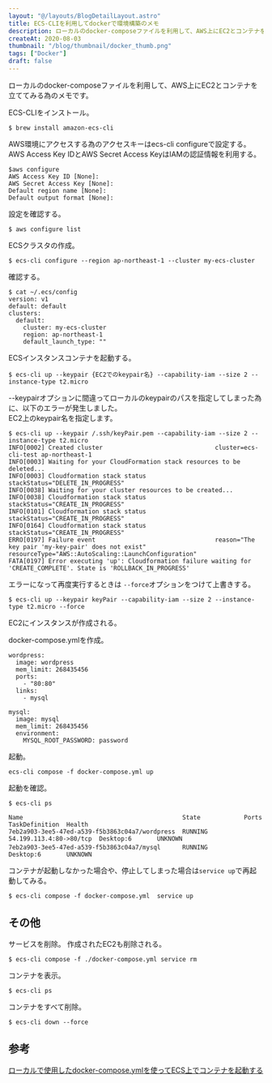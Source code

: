 ```yaml
---
layout: "@/layouts/BlogDetailLayout.astro"
title: ECS-CLIを利用してdockerで環境構築のメモ
description: ローカルのdocker-composeファイルを利用して、AWS上にEC2とコンテナを立ててみる為のメモです。
createAt: 2020-08-03
thumbnail: "/blog/thumbnail/docker_thumb.png"
tags: ["Docker"]
draft: false
---
```



ローカルのdocker-composeファイルを利用して、AWS上にEC2とコンテナを立ててみる為のメモです。

ECS-CLIをインストール。

```
$ brew install amazon-ecs-cli
```

AWS環境にアクセスする為のアクセスキーはecs-cli configureで設定する。  
AWS Access Key IDとAWS Secret Access KeyはIAMの認証情報を利用する。

```
$aws configure
AWS Access Key ID [None]:
AWS Secret Access Key [None]:
Default region name [None]:
Default output format [None]:
```

設定を確認する。

```
$ aws configure list
```

ECSクラスタの作成。

```
$ ecs-cli configure --region ap-northeast-1 --cluster my-ecs-cluster
```

確認する。

```
$ cat ~/.ecs/config
version: v1
default: default
clusters:
  default:
    cluster: my-ecs-cluster
    region: ap-northeast-1
    default_launch_type: ""
```

ECSインスタンスコンテナを起動する。

```
$ ecs-cli up --keypair {EC2でのkeypair名} --capability-iam --size 2 --instance-type t2.micro
```

--keypairオプションに間違ってローカルのkeypairのパスを指定してしまった為に、以下のエラーが発生しました。  
EC2上のkeypair名を指定します。

```
$ ecs-cli up --keypair /.ssh/keyPair.pem --capability-iam --size 2 --instance-type t2.micro
INFO[0002] Created cluster                               cluster=ecs-cli-test ap-northeast-1
INFO[0003] Waiting for your CloudFormation stack resources to be deleted...
INFO[0003] Cloudformation stack status                   stackStatus="DELETE_IN_PROGRESS"
INFO[0038] Waiting for your cluster resources to be created...
INFO[0038] Cloudformation stack status                   stackStatus="CREATE_IN_PROGRESS"
INFO[0101] Cloudformation stack status                   stackStatus="CREATE_IN_PROGRESS"
INFO[0164] Cloudformation stack status                   stackStatus="CREATE_IN_PROGRESS"
ERRO[0197] Failure event                                 reason="The key pair 'my-key-pair' does not exist" resourceType="AWS::AutoScaling::LaunchConfiguration"
FATA[0197] Error executing 'up': Cloudformation failure waiting for 'CREATE_COMPLETE'. State is 'ROLLBACK_IN_PROGRESS'
```

エラーになって再度実行するときは `--force`オプションをつけて上書きする。

```
$ ecs-cli up --keypair keyPair --capability-iam --size 2 --instance-type t2.micro --force
```

EC2にインスタンスが作成される。

<CommonImg
  src="blog/images/20200805/10.png"
  alt="EC2にインスタンスが作成される"
  client:only="react"
/>

docker-compose.ymlを作成。

```
wordpress:
  image: wordpress
  mem_limit: 268435456
  ports:
    - "80:80"
  links:
    - mysql

mysql:
  image: mysql
  mem_limit: 268435456
  environment:
    MYSQL_ROOT_PASSWORD: password
```

起動。

```
ecs-cli compose -f docker-compose.yml up
```

起動を確認。

```
$ ecs-cli ps

Name                                            State            Ports                    TaskDefinition  Health
7eb2a903-3ee5-47ed-a539-f5b3863c04a7/wordpress  RUNNING          54.199.113.4:80->80/tcp  Desktop:6       UNKNOWN
7eb2a903-3ee5-47ed-a539-f5b3863c04a7/mysql      RUNNING　　　　　　　　　　　　　　　　　　　　　Desktop:6       UNKNOWN
```

コンテナが起動しなかった場合や、停止してしまった場合は`service up`で再起動してみる。

```
$ ecs-cli compose -f docker-compose.yml  service up
```

## その他

サービスを削除。
作成されたEC2も削除される。

```
$ ecs-cli compose -f ./docker-compose.yml service rm
```

コンテナを表示。

```
$ ecs-cli ps
```

コンテナをすべて削除。

```
$ ecs-cli down --force
```

## 参考

[ローカルで使用したdocker-compose.ymlを使ってECS上でコンテナを起動する](https://qiita.com/furu8ma/items/6a7bd4d85617ef55f2c6)

